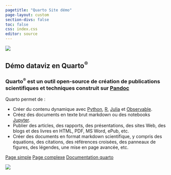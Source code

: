 ```yaml
---
pagetitle: "Quarto Site démo"
page-layout: custom
section-divs: false
toc: false
css: index.css
editor: source
---
```


::: {.hero-banner}

::: {.hero-image .hero-image-left}
![](images/hero_left.png)
:::

::: {.content-block}

# Démo dataviz en Quarto^[®]{.trademark}^

### Quarto^[®]{.trademark}^ est un outil open-source de création de publications scientifiques et techniques construit sur [Pandoc](https://pandoc.org)

Quarto permet de :

- Créer du contenu dynamique avec [Python](https://quarto.org/docs/computations/python.html), [R](https://quarto.org/docs/computations/r.html), [Julia](https://quarto.org/docs/computations/julia.html) et [Observable](https://quarto.org/docs/computations/ojs.html). 
- Créez des documents en texte brut markdown ou des notebooks [Jupyter](https://jupyter.org/).
- Publier des articles, des rapports, des présentations, des sites Web, des blogs et des livres en HTML, PDF, MS Word, ePub, etc.
- Créer des documents en format markdown scientifique, y compris des équations, des citations, des références croisées, des panneaux de figures, des légendes, une mise en page avancée, etc.

::: {.hero-buttons}
[Page simple](page_simple.qmd){.btn-action-primary .btn-action .btn .btn-success .btn-lg role="button"}
[Page complexe](page_complex.qmd){.btn-action-primary .btn-action .btn .btn-success .btn-lg role="button"}
[Documentation quarto](https://quarto.org/){#btn-guide .btn-action .btn .btn-info .btn-lg role="button"}

::: 

:::

::: {.hero-image .hero-image-right}
![](images/hero_right.png)
:::

:::